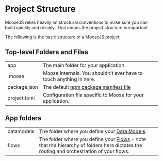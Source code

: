 
# Project Structure

MooseJS relies heavily on structural conventions to make sure you can build quickly and reliably. That means the project structure is important.

The following is the basic structure of a MooseJS project:

<FileTree>
  <FileTree.Folder name=".moose" />
  <FileTree.Folder name="app" defaultOpen>
    <FileTree.Folder name="datamodels" defaultOpen>
      <FileTree.File name="model.ts" />
    </FileTree.Folder>
    <FileTree.Folder name="flows" defaultOpen>
      <FileTree.Folder name="sourceModel" defaultOpen>
        <FileTree.Folder name="destinationModel" defaultOpen>
          <FileTree.File name="flow.ts" />
        </FileTree.Folder>
      </FileTree.Folder>
    </FileTree.Folder>
  </FileTree.Folder>
  <FileTree.File name="package.json" />
  <FileTree.File name="project.toml" />
</FileTree>

## Top-level Folders and Files

|              |                                                                                                      |
| ------------ | ---------------------------------------------------------------------------------------------------- |
| app          | The main folder for your application.                                                                |
| .moose       | Moose internals. You shouldn't ever have to touch anything in here.                                  |
| package.json | The default [npm package manifest file](https://docs.npmjs.com/cli/v10/configuring-npm/package-json) |
| project.toml | Configuration file specific to Moose for your application.                                           |

## App folders

|            |                                                                                                                                                                   |
| ---------- | ----------------------------------------------------------------------------------------------------------------------------------------------------------------- |
| datamodels | The folder where you define your [Data Models](../building/data-models/intro).                                                                                    |
| flows      | The folder where you define your [Flows](../building/flows/intro) - note that the hierarchy of folders here dictates the routing and orchestration of your flows. |

